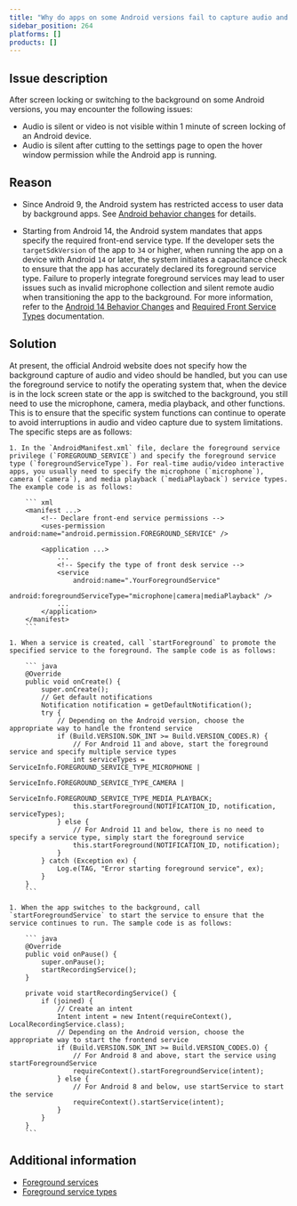 ```yaml
---
title: "Why do apps on some Android versions fail to capture audio and video after screen locking or switching to the background?"
sidebar_position: 264
platforms: []
products: []
---
```



## Issue description

After screen locking or switching to the background on some Android versions, you may encounter the following issues:

- Audio is silent or video is not visible within 1 minute of screen locking of an Android device.
- Audio is silent after cutting to the settings page to open the hover window permission while the Android app is running.

## Reason

- Since Android 9, the Android system has restricted access to user data by background apps. See [Android behavior changes](https://developer.android.com/about/versions/pie/android-9.0-changes-all) for details.

- Starting from Android 14, the Android system mandates that apps specify the required front-end service type. If the developer sets the `targetSdkVersion` of the app to `34` or higher, when running the app on a device with Android `14` or later, the system initiates a capacitance check to ensure that the app has accurately declared its foreground service type. Failure to properly integrate foreground services may lead to user issues such as invalid microphone collection and silent remote audio when transitioning the app to the background. For more information, refer to the [Android 14 Behavior Changes](https://developer.android.com/about/versions/14/behavior-changes-14) and [Required Front Service Types](https://developer.android.com//about/versions/14/changes/fgs-types-required) documentation.

## Solution

At present, the official Android website does not specify how the background capture of audio and video should be handled, but you can use the foreground service to notify the operating system that, when the device is in the lock screen state or the app is switched to the background, you still need to use the microphone, camera, media playback, and other functions. This is to ensure that the specific system functions can continue to operate to avoid interruptions in audio and video capture due to system limitations. The specific steps are as follows:

    1. In the `AndroidManifest.xml` file, declare the foreground service privilege (`FOREGROUND_SERVICE`) and specify the foreground service type (`foregroundServiceType`). For real-time audio/video interactive apps, you usually need to specify the microphone (`microphone`), camera (`camera`), and media playback (`mediaPlayback`) service types. The example code is as follows:

        ``` xml
        <manifest ...>
            <!-- Declare front-end service permissions -->
            <uses-permission android:name="android.permission.FOREGROUND_SERVICE" />

            <application ...>
                ...
                <!-- Specify the type of front desk service -->
                <service
                    android:name=".YourForegroundService"
                    android:foregroundServiceType="microphone|camera|mediaPlayback" />
                ...
            </application>
        </manifest>
        ```

    1. When a service is created, call `startForeground` to promote the specified service to the foreground. The sample code is as follows:

        ``` java
        @Override
        public void onCreate() {
            super.onCreate();
            // Get default notifications
            Notification notification = getDefaultNotification();
            try {
                // Depending on the Android version, choose the appropriate way to handle the frontend service
                if (Build.VERSION.SDK_INT >= Build.VERSION_CODES.R) {
                    // For Android 11 and above, start the foreground service and specify multiple service types
                    int serviceTypes = ServiceInfo.FOREGROUND_SERVICE_TYPE_MICROPHONE |
                                    ServiceInfo.FOREGROUND_SERVICE_TYPE_CAMERA |
                                    ServiceInfo.FOREGROUND_SERVICE_TYPE_MEDIA_PLAYBACK;
                    this.startForeground(NOTIFICATION_ID, notification, serviceTypes);
                } else {
                    // For Android 11 and below, there is no need to specify a service type, simply start the foreground service
                    this.startForeground(NOTIFICATION_ID, notification);
                }
            } catch (Exception ex) {
                Log.e(TAG, "Error starting foreground service", ex);
            }
        }
        ```

    1. When the app switches to the background, call `startForegroundService` to start the service to ensure that the service continues to run. The sample code is as follows:

        ``` java
        @Override
        public void onPause() {
            super.onPause();
            startRecordingService();
        }

        private void startRecordingService() {
            if (joined) {
                // Create an intent
                Intent intent = new Intent(requireContext(), LocalRecordingService.class);
                // Depending on the Android version, choose the appropriate way to start the frontend service
                if (Build.VERSION.SDK_INT >= Build.VERSION_CODES.O) {
                    // For Android 8 and above, start the service using startForegroundService
                    requireContext().startForegroundService(intent);
                } else {
                    // For Android 8 and below, use startService to start the service
                    requireContext().startService(intent);
                }
            }
        }
        ```

## Additional information

- [Foreground services](https://developer.android.com/develop/background-work/services/foreground-services)
- [Foreground service types](https://developer.android.com/develop/background-work/services/fg-service-types)
